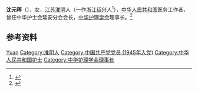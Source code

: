 '''沈元晖'''（{{bd|1906年||？|}}），女，[[江苏|江苏]][[淮阴|淮阴]]人（一作[[浙江|浙江]][[绍兴|绍兴]]人<ref>{{Cite book|title=古今中外女名人辞典|author=中国妇女管理干部学院编|publisher=中国广播电视出版社|year=1989|isbn=|location=北京|pages=}}</ref>），[[中华人民共和国|中华人民共和国]]医务工作者，曾任中华护士会延安分会会长，[[中华护理学会|中华护理学会]]理事长。<ref>{{Cite book|title=中国妇女名人录|author=薛维维; 慕群|publisher=陕西人民出版社|year=1988|isbn=|location=西安|pages=}}</ref>

== 参考资料 ==
{{reflist}}

{{中国人物小作品}}
{{中华全国民主妇女联合会第二届执行委员会}}

{{Authority control}}
{{DEFAULTSORT:Shen沈}}
[[Category:沈姓|Yuan]]
[[Category:淮阴人|Category:淮阴人]]
[[Category:中国共产党党员_(1945年入党)|Category:中国共产党党员 (1945年入党)]]
[[Category:中华人民共和国护士|Category:中华人民共和国护士]]
[[Category:中华护理学会理事长|Category:中华护理学会理事长]]